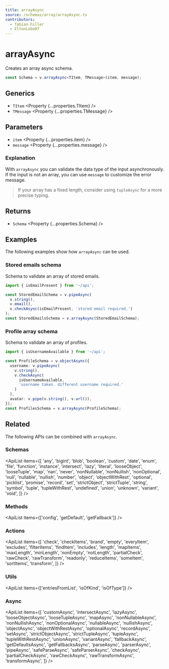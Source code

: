 ```yaml
---
title: arrayAsync
source: /schemas/array/arrayAsync.ts
contributors:
  - fabian-hiller
  - EltonLobo07
---
```



# arrayAsync

Creates an array async schema.

```ts
const Schema = v.arrayAsync<TItem, TMessage>(item, message);
```

## Generics

- `TItem` <Property {...properties.TItem} />
- `TMessage` <Property {...properties.TMessage} />

## Parameters

- `item` <Property {...properties.item} />
- `message` <Property {...properties.message} />

### Explanation

With `arrayAsync` you can validate the data type of the input asynchronously. If the input is not an array, you can use `message` to customize the error message.

> If your array has a fixed length, consider using <Link href="../tupleAsync/">`tupleAsync`</Link> for a more precise typing.

## Returns

- `Schema` <Property {...properties.Schema} />

## Examples

The following examples show how `arrayAsync` can be used.

### Stored emails schema

Schema to validate an array of stored emails.

```ts
import { isEmailPresent } from '~/api';

const StoredEmailSchema = v.pipeAsync(
  v.string(),
  v.email(),
  v.checkAsync(isEmailPresent, 'stored email required.')
);
const StoredEmailsSchema = v.arrayAsync(StoredEmailSchema);
```

### Profile array schema

Schema to validate an array of profiles.

```ts
import { isUsernameAvailable } from '~/api';

const ProfileSchema = v.objectAsync({
  username: v.pipeAsync(
    v.string(),
    v.checkAsync(
      isUsernameAvailable,
      'username taken. different username required.'
    )
  ),
  avatar: v.pipe(v.string(), v.url()),
});
const ProfilesSchema = v.arrayAsync(ProfileSchema);
```

## Related

The following APIs can be combined with `arrayAsync`.

### Schemas

<ApiList
  items={[
    'any',
    'bigint',
    'blob',
    'boolean',
    'custom',
    'date',
    'enum',
    'file',
    'function',
    'instance',
    'intersect',
    'lazy',
    'literal',
    'looseObject',
    'looseTuple',
    'map',
    'nan',
    'never',
    'nonNullable',
    'nonNullish',
    'nonOptional',
    'null',
    'nullable',
    'nullish',
    'number',
    'object',
    'objectWithRest',
    'optional',
    'picklist',
    'promise',
    'record',
    'set',
    'strictObject',
    'strictTuple',
    'string',
    'symbol',
    'tuple',
    'tupleWithRest',
    'undefined',
    'union',
    'unknown',
    'variant',
    'void',
  ]}
/>

### Methods

<ApiList items={['config', 'getDefault', 'getFallback']} />

### Actions

<ApiList
  items={[
    'check',
    'checkItems',
    'brand',
    'empty',
    'everyItem',
    'excludes',
    'filterItems',
    'findItem',
    'includes',
    'length',
    'mapItems',
    'maxLength',
    'minLength',
    'nonEmpty',
    'notLength',
    'partialCheck',
    'rawCheck',
    'rawTransform',
    'readonly',
    'reduceItems',
    'someItem',
    'sortItems',
    'transform',
  ]}
/>

### Utils

<ApiList items={['entriesFromList', 'isOfKind', 'isOfType']} />

### Async

<ApiList
  items={[
    'customAsync',
    'intersectAsync',
    'lazyAsync',
    'looseObjectAsync',
    'looseTupleAsync',
    'mapAsync',
    'nonNullableAsync',
    'nonNullishAsync',
    'nonOptionalAsync',
    'nullableAsync',
    'nullishAsync',
    'objectAsync',
    'objectWithRestAsync',
    'optionalAsync',
    'recordAsync',
    'setAsync',
    'strictObjectAsync',
    'strictTupleAsync',
    'tupleAsync',
    'tupleWithRestAsync',
    'unionAsync',
    'variantAsync',
    'fallbackAsync',
    'getDefaultsAsync',
    'getFallbacksAsync',
    'parseAsync',
    'parserAsync',
    'pipeAsync',
    'safeParseAsync',
    'safeParserAsync',
    'checkAsync',
    'partialCheckAsync',
    'rawCheckAsync',
    'rawTransformAsync',
    'transformAsync',
  ]}
/>
